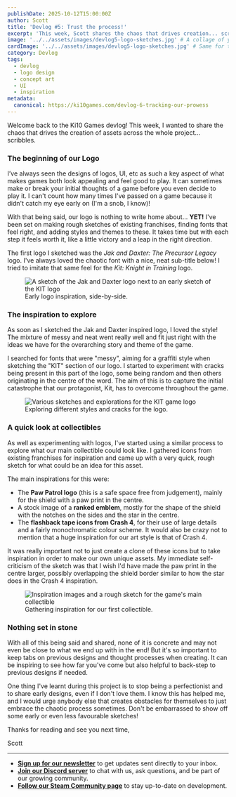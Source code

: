 ```yaml
---
publishDate: 2025-10-12T15:00:00Z
author: Scott
title: 'Devlog #5: Trust the process!'
excerpt: 'This week, Scott shares the chaos that drives creation... scribbles! A sneak peek into the design process for the KIT logo and our very first collectible.'
image: '../../assets/images/devlog5-logo-sketches.jpg' # A collage of your logo sketches would be great here
cardImage: '../../assets/images/devlog5-logo-sketches.jpg' # Same for the card
category: Devlog
tags:
  - devlog
  - logo design
  - concept art
  - UI
  - inspiration
metadata:
  canonical: https://ki10games.com/devlog-6-tracking-our-prowess
---
```



Welcome back to the Ki10 Games devlog! This week, I wanted to share the chaos that drives the creation of assets across the whole project... scribbles.

### **The beginning of our Logo**

I’ve always seen the designs of logos, UI, etc as such a key aspect of what makes games both look appealing and feel good to play. It can sometimes make or break your initial thoughts of a game before you even decide to play it. I can't count how many times I've passed on a game because it didn't catch my eye early on (I'm a snob, I know)!

With that being said, our logo is nothing to write home about... **YET!** I've been set on making rough sketches of existing franchises, finding fonts that feel right, and adding styles and themes to these. It takes time but with each step it feels worth it, like a little victory and a leap in the right direction.

The first logo I sketched was the _Jak and Daxter: The Precursor Legacy_ logo. I've always loved the chaotic font with a nice, neat sub-title below! I tried to imitate that same feel for the _Kit: Knight in Training_ logo.

<figure class="flex flex-col items-center">
  <Image
    src={jakAndKitLogo}
    alt="A sketch of the Jak and Daxter logo next to an early sketch of the KIT logo"
    class="max-w-full rounded-md"
  />
  <figcaption class="mt-2 text-center text-sm italic text-gray-500 dark:text-gray-400">
    Early logo inspiration, side-by-side.
  </figcaption>
</figure>

### **The inspiration to explore**

As soon as I sketched the Jak and Daxter inspired logo, I loved the style! The mixture of messy and neat went really well and fit just right with the ideas we have for the overarching story and theme of the game.

I searched for fonts that were "messy", aiming for a graffiti style when sketching the "KIT" section of our logo. I started to experiment with cracks being present in this part of the logo, some being random and then others originating in the centre of the word. The aim of this is to capture the initial catastrophe that our protagonist, Kit, has to overcome throughout the game.

<figure class="flex flex-col items-center">
  <Image
    src={logoSketches}
    alt="Various sketches and explorations for the KIT game logo"
    class="max-w-full rounded-md"
  />
  <figcaption class="mt-2 text-center text-sm italic text-gray-500 dark:text-gray-400">
    Exploring different styles and cracks for the logo.
  </figcaption>
</figure>

### **A quick look at collectibles**

As well as experimenting with logos, I've started using a similar process to explore what our main collectible could look like. I gathered icons from existing franchises for inspiration and came up with a very quick, rough sketch for what could be an idea for this asset.

The main inspirations for this were:

- The **Paw Patrol logo** (this is a safe space free from judgement), mainly for the shield with a paw print in the centre.
- A stock image of a **ranked emblem**, mostly for the shape of the shield with the notches on the sides and the star in the centre.
- The **flashback tape icons from Crash 4**, for their use of large details and a fairly monochromatic colour scheme. It would also be crazy not to mention that a huge inspiration for our art style is that of Crash 4.

It was really important not to just create a clone of these icons but to take inspiration in order to make our own unique assets. My immediate self-criticism of the sketch was that I wish I'd have made the paw print in the centre larger, possibly overlapping the shield border similar to how the star does in the Crash 4 inspiration.

<figure class="flex flex-col items-center">
  <Image
    src={collectibleSketches}
    alt="Inspiration images and a rough sketch for the game's main collectible"
    class="max-w-full rounded-md"
  />
  <figcaption class="mt-2 text-center text-sm italic text-gray-500 dark:text-gray-400">
    Gathering inspiration for our first collectible.
  </figcaption>
</figure>

### **Nothing set in stone**

With all of this being said and shared, none of it is concrete and may not even be close to what we end up with in the end! But it's so important to keep tabs on previous designs and thought processes when creating. It can be inspiring to see how far you've come but also helpful to back-step to previous designs if needed.

One thing I've learnt during this project is to stop being a perfectionist and to share early designs, even if I don't love them. I know this has helped me, and I would urge anybody else that creates obstacles for themselves to just embrace the chaotic process sometimes. Don't be embarrassed to show off some early or even less favourable sketches!

Thanks for reading and see you next time,

Scott

---

- **[Sign up for our newsletter](/contact)** to get updates sent directly to your inbox.
- **[Join our Discord server](https://discord.gg/NqtVzsmj3A)** to chat with us, ask questions, and be part of our growing community.
- **[Follow our Steam Community page](https://steamcommunity.com/groups/Ki10Games)** to stay up-to-date on development.
